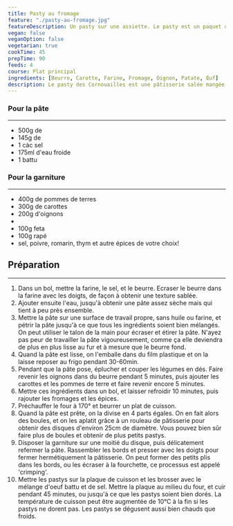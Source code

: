 ```yaml
---
title: Pasty au fromage
feature: "./pasty-au-fromage.jpg"
featureDescription: Un pasty sur une assiette. Le pasty est un paquet de pâte semi-circulaire avec des plis le long du bord incurvé.
vegan: false
veganOption: false
vegetarian: true
cookTime: 45
prepTime: 90
feeds: 4
course: Plat principal
ingredients: [Beurre, Carotte, Farine, Fromage, Oignon, Patate, Œuf]
description: Le pasty des Cornouailles est une pâtisserie salée mangée autrefois dans les mines anglaises comme déjeuner facile à emporter. La garniture peut être facilement adaptée en fonction des goûts et des légumes de saison!
---
```


<Ingredients>

### Pour la pâte
---

- 500g de <Ing id="farine"/>
- 145g de <Ing id="beurre"/>
- 1 càc sel
- 175ml d'eau froide
- 1 <Ing id="oeuf"/> battu

### Pour la garniture
---

- 400g de <Ing id="patate">pommes de terres</Ing>
- 300g de <Ing id="carotte">carottes</Ing>
- 200g <Ing id="oignon">d'oignons</Ing>
- <Ing id="beurre"/>
- 100g <Ing id="fromage">feta</Ing>
- 100g <Ing id="fromage"/> rapé
- sel, poivre, romarin, thym et autre épices de votre choix!

</Ingredients>

## Préparation
---

1. Dans un bol, mettre la farine, le sel, et le beurre. Ecraser le beurre dans la farine avec les doigts, de façon à obtenir une texture sablée.
2. Ajouter ensuite l'eau, jusqu'à obtenir une pâte assez sèche mais qui tient à peu près ensemble.
3. Mettre la pâte sur une surface de travail propre, sans huile ou farine, et pétrir la pâte jusqu'à ce que tous les ingrédients soient bien mélangés. On peut utiliser le talon de la main pour écraser et étirer la pâte. N'ayez pas peur de travailler la pâte vigoureusement, comme ça elle deviendra de plus en plus lisse au fur et à mesure que le beurre fond.
4. Quand la pâte est lisse, on l'emballe dans du film plastique et on la laisse reposer au frigo pendant 30-60min.
5. Pendant que la pâte pose, éplucher et couper les légumes en dés. Faire revenir les oignons dans du beurre pendant 5 minutes, puis ajouter les carottes et les pommes de terre et faire revenir encore 5 minutes.
6. Mettre ces ingrédients dans un bol, et laisser refroidir 10 minutes, puis rajouter les fromages et les épices.
7. Préchauffer le four à 170° et beurrer un plat de cuisson.
8. Quand la pâte est prête, on la divise en 4 parts égales. On en fait alors des boules, et on les aplatit grâce à un rouleau de pâtisserie pour obtenir des disques d'environ 25cm de diamètre. Vous pouvez bien sûr faire plus de boules et obtenir de plus petits pastys.
9. Disposer la garniture sur une moitié du disque, puis délicatement refermer la pâte. Rassembler les bords et presser avec les doigts pour fermer hermétiquement la pâtisserie. On peut former des petits plis dans les bords, ou les écraser à la fourchette, ce processus est appelé 'crimping'.
10. Mettre les pastys sur la plaque de cuisson et les brosser avec le mélange d'oeuf battu et de sel. Mettre la plaque au milieu du four, et cuir pendant 45 minutes, ou jusqu'à ce que les pastys soient bien dorés. La température de cuisson peut être augmentée de 10°C à la fin si les pastys ne dorent pas. Les pastys se dégusent aussi bien chauds que froids.
